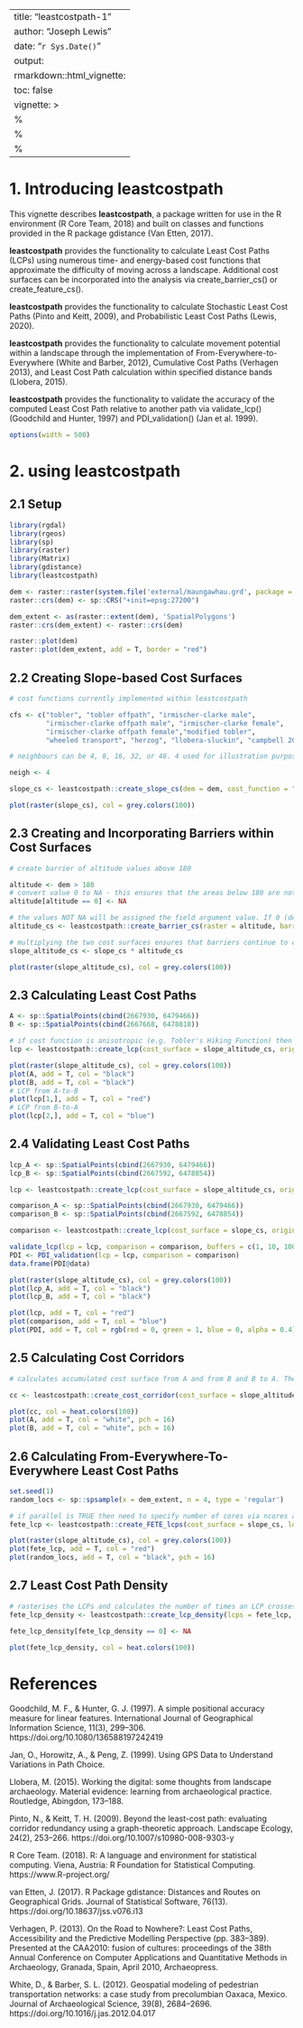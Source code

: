 <style type="text/css">
div.main-container {
  max-width: 1800px;
  margin-left: auto;
  margin-right: auto;
  text-align: justify;
}
</style>

---
title: "leastcostpath-1"
author: "Joseph Lewis"
date: "`r Sys.Date()`"
output:
  rmarkdown::html_vignette:
    toc: false
vignette: >
  %\VignetteIndexEntry{leastcostpath-1}
  %\VignetteEngine{knitr::rmarkdown}
  %\VignetteEncoding{UTF-8}
---

# 1. Introducing leastcostpath

This vignette describes <b>leastcostpath</b>, a package written for use in the R environment (R Core Team, 2018) and built on classes and functions provided in the R package gdistance (Van Etten, 2017).

<b>leastcostpath</b> provides the functionality to calculate Least Cost Paths (LCPs) using numerous time- and energy-based cost functions that approximate the difficulty of moving across a landscape. Additional cost surfaces can be incorporated into the analysis via create_barrier_cs() or create_feature_cs().

<b>leastcostpath</b> provides the functionality to calculate Stochastic Least Cost Paths (Pinto and Keitt, 2009), and Probabilistic Least Cost Paths (Lewis, 2020). 

<b>leastcostpath</b> provides the functionality to calculate movement potential within a landscape through the implementation of From-Everywhere-to-Everywhere (White and Barber, 2012), Cumulative Cost Paths (Verhagen 2013), and Least Cost Path calculation within specified distance bands (Llobera, 2015).

<b>leastcostpath</b> provides the functionality to validate the accuracy of the computed Least Cost Path relative to another path via validate_lcp() (Goodchild and Hunter, 1997) and PDI_validation() (Jan et al. 1999).

```r
options(width = 500)
```

# 2. using leastcostpath

## 2.1 Setup

```r
library(rgdal)
library(rgeos)
library(sp)
library(raster)
library(Matrix)
library(gdistance)
library(leastcostpath)
```

```r
dem <- raster::raster(system.file('external/maungawhau.grd', package = 'gdistance'))
raster::crs(dem) <- sp::CRS("+init=epsg:27200")

dem_extent <- as(raster::extent(dem), 'SpatialPolygons')
raster::crs(dem_extent) <- raster::crs(dem)

raster::plot(dem)
raster::plot(dem_extent, add = T, border = "red")
```

## 2.2 Creating Slope-based Cost Surfaces

```r
# cost functions currently implemented within leastcostpath

cfs <- c("tobler", "tobler offpath", "irmischer-clarke male", 
         "irmischer-clarke offpath male", "irmischer-clarke female", 
         "irmischer-clarke offpath female","modified tobler", 
         "wheeled transport", "herzog", "llobera-sluckin", "campbell 2019")

# neighbours can be 4, 8, 16, 32, or 48. 4 used for illustration purposes, but greater number of neighbours = cost surface and LCP approximates reality better.

neigh <- 4

slope_cs <- leastcostpath::create_slope_cs(dem = dem, cost_function = "tobler", neighbours = neigh)

plot(raster(slope_cs), col = grey.colors(100))
```

## 2.3 Creating and Incorporating Barriers within Cost Surfaces

```r
# create barrier of altitude values above 180

altitude <- dem > 180
# convert value 0 to NA - this ensures that the areas below 180 are not viewed as barriers. That is, if the raster value is NA then create_barrier_cs() will assume that the cell is background and will therefore assign the background argument value 
altitude[altitude == 0] <- NA

# the values NOT NA will be assigned the field argument value. If 0 (default) then movement within the area will be completely prohibited
altitude_cs <- leastcostpath::create_barrier_cs(raster = altitude, barrier = altitude, neighbours = neigh, field = 0, background = 1)

# multiplying the two cost surfaces ensures that barriers continue to completely inhibit movement (i.e. slope_cs values * 0 = 0)
slope_altitude_cs <- slope_cs * altitude_cs

plot(raster(slope_altitude_cs), col = grey.colors(100))
```

## 2.3 Calculating Least Cost Paths

```r
A <- sp::SpatialPoints(cbind(2667930, 6479466))
B <- sp::SpatialPoints(cbind(2667668, 6478818))

# if cost function is anisotropic (e.g. Tobler's Hiking Function) then LCP from A-to-B and B-to-A may be different. To create LCP in both directions set the directional argument to FALSE (default)
lcp <- leastcostpath::create_lcp(cost_surface = slope_altitude_cs, origin = A, destination = B, directional = FALSE)

plot(raster(slope_altitude_cs), col = grey.colors(100))
plot(A, add = T, col = "black")
plot(B, add = T, col = "black")
# LCP from A-to-B
plot(lcp[1,], add = T, col = "red")
# LCP from B-to-A
plot(lcp[2,], add = T, col = "blue")
```

## 2.4 Validating Least Cost Paths

```r
lcp_A <- sp::SpatialPoints(cbind(2667930, 6479466))
lcp_B <- sp::SpatialPoints(cbind(2667592, 6478854))

lcp <- leastcostpath::create_lcp(cost_surface = slope_altitude_cs, origin = lcp_A, destination = lcp_B, directional = TRUE)

comparison_A <- sp::SpatialPoints(cbind(2667930, 6479466))
comparison_B <- sp::SpatialPoints(cbind(2667592, 6478854))

comparison <- leastcostpath::create_lcp(cost_surface = slope_cs, origin = comparison_A, destination = comparison_B, directional = TRUE)

validate_lcp(lcp = lcp, comparison = comparison, buffers = c(1, 10, 100))
PDI <- PDI_validation(lcp = lcp, comparison = comparison)
data.frame(PDI@data)

plot(raster(slope_altitude_cs), col = grey.colors(100))
plot(lcp_A, add = T, col = "black")
plot(lcp_B, add = T, col = "black")

plot(lcp, add = T, col = "red")
plot(comparison, add = T, col = "blue")
plot(PDI, add = T, col = rgb(red = 0, green = 1, blue = 0, alpha = 0.4))
```

## 2.5 Calculating Cost Corridors

```r
# calculates accumulated cost surface from A and from B and B to A. These two cost surfaces are averaged. If rescale argument TRUE (not default) then final accumulated cost surface rescaled to 1. 

cc <- leastcostpath::create_cost_corridor(cost_surface = slope_altitude_cs, origin = A, destination = B, rescale = TRUE)

plot(cc, col = heat.colors(100))
plot(A, add = T, col = "white", pch = 16)
plot(B, add = T, col = "white", pch = 16)
```

## 2.6 Calculating From-Everywhere-To-Everywhere Least Cost Paths

```r
set.seed(1)
random_locs <- sp::spsample(x = dem_extent, n = 4, type = 'regular')

# if parallel is TRUE then need to specify number of cores via ncores argument 
fete_lcp <- leastcostpath::create_FETE_lcps(cost_surface = slope_cs, locations = random_locs, cost_distance = FALSE, parallel = FALSE)

plot(raster(slope_altitude_cs), col = grey.colors(100))
plot(fete_lcp, add = T, col = "red")
plot(random_locs, add = T, col = "black", pch = 16)
```

## 2.7 Least Cost Path Density

```r
# rasterises the LCPs and calculates the number of times an LCP crosses a raster cell. If rescale argument TRUE (not default) then LCP density rescaled to 1. If rasterize_as_points argument TRUE (default) then LCP vertices points are rasterized. This is quicker than rasterizing lines (rasterize_as_lines argument FALSE) but will contain 'gaps' where no LCP vertex point is present 
fete_lcp_density <- leastcostpath::create_lcp_density(lcps = fete_lcp, raster = dem, rescale = TRUE, rasterize_as_points = TRUE)

fete_lcp_density[fete_lcp_density == 0] <- NA

plot(fete_lcp_density, col = heat.colors(100))
```

# References

Goodchild, M. F., & Hunter, G. J. (1997). A simple positional accuracy measure for linear features. International Journal of Geographical Information Science, 11(3), 299–306. https://doi.org/10.1080/136588197242419

Jan, O., Horowitz, A., & Peng, Z. (1999). Using GPS Data to Understand Variations in Path Choice.

Llobera, M. (2015). Working the digital: some thoughts from landscape archaeology. Material evidence: learning from archaeological practice. Routledge, Abingdon, 173–188.

Pinto, N., & Keitt, T. H. (2009). Beyond the least-cost path: evaluating corridor redundancy using a graph-theoretic approach. Landscape Ecology, 24(2), 253–266. https://doi.org/10.1007/s10980-008-9303-y

R Core Team. (2018). R: A language and environment for statistical computing. Viena, Austria: R Foundation for Statistical Computing. https://www.R-project.org/

van Etten, J. (2017). R Package gdistance: Distances and Routes on Geographical Grids. Journal of Statistical Software, 76(13). https://doi.org/10.18637/jss.v076.i13

Verhagen, P. (2013). On the Road to Nowhere?: Least Cost Paths, Accessibility and the Predictive Modelling Perspective (pp. 383–389). Presented at the CAA2010: fusion of cultures: proceedings of the 38th Annual Conference on Computer Applications and Quantitative Methods in Archaeology, Granada, Spain, April 2010, Archaeopress.

White, D., & Barber, S. L. (2012). Geospatial modeling of pedestrian transportation networks: a case study from precolumbian Oaxaca, Mexico. Journal of Archaeological Science, 39(8), 2684–2696. https://doi.org/10.1016/j.jas.2012.04.017
